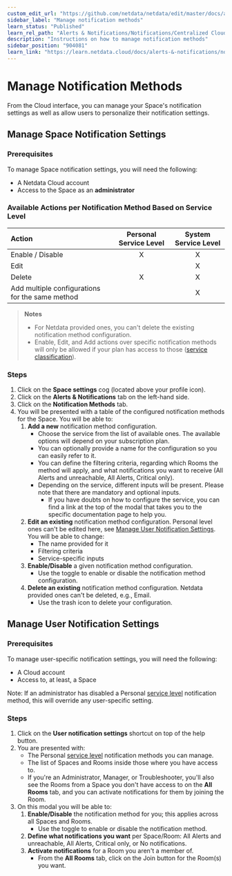 ```yaml
---
custom_edit_url: "https://github.com/netdata/netdata/edit/master/docs/alerts-and-notifications/notifications/centralized-cloud-notifications/manage-notification-methods.md"
sidebar_label: "Manage notification methods"
learn_status: "Published"
learn_rel_path: "Alerts & Notifications/Notifications/Centralized Cloud Notifications"
description: "Instructions on how to manage notification methods"
sidebar_position: "904081"
learn_link: "https://learn.netdata.cloud/docs/alerts-&-notifications/notifications/centralized-cloud-notifications/manage-notification-methods"
---
```


# Manage Notification Methods

From the Cloud interface, you can manage your Space's notification settings as well as allow users to personalize their notification settings.

## Manage Space Notification Settings

### Prerequisites

To manage Space notification settings, you will need the following:

- A Netdata Cloud account
- Access to the Space as an **administrator**

### Available Actions per Notification Method Based on Service Level

| **Action**                                      | **Personal Service Level** | **System Service Level** |
|:------------------------------------------------|:--------------------------:|:------------------------:|
| Enable / Disable                                |             X              |            X             |
| Edit                                            |                            |            X             |
| Delete                                          |             X              |            X             |
| Add multiple configurations for the same method |                            |            X             |

> **Notes**
>
> - For Netdata provided ones, you can't delete the existing notification method configuration.
> - Enable, Edit, and Add actions over specific notification methods will only be allowed if your plan has access to those ([service classification](/docs/alerts-&-notifications/notifications/centralized-cloud-notifications/centralized-cloud-notifications-reference#service-classification)).

### Steps

1. Click on the **Space settings** cog (located above your profile icon).
2. Click on the **Alerts & Notifications** tab on the left-hand side.
3. Click on the **Notification Methods** tab.
4. You will be presented with a table of the configured notification methods for the Space. You will be able to:
   1. **Add a new** notification method configuration.
      - Choose the service from the list of available ones. The available options will depend on your subscription plan.
      - You can optionally provide a name for the configuration so you can easily refer to it.
      - You can define the filtering criteria, regarding which Rooms the method will apply, and what notifications you want to receive (All Alerts and unreachable, All Alerts, Critical only).
      - Depending on the service, different inputs will be present. Please note that there are mandatory and optional inputs.
         - If you have doubts on how to configure the service, you can find a link at the top of the modal that takes you to the specific documentation page to help you.
   2. **Edit an existing** notification method configuration. Personal level ones can't be edited here, see [Manage User Notification Settings](#manage-user-notification-settings). You will be able to change:
      - The name provided for it
      - Filtering criteria
      - Service-specific inputs
   3. **Enable/Disable** a given notification method configuration.
      - Use the toggle to enable or disable the notification method configuration.
   4. **Delete an existing** notification method configuration. Netdata provided ones can't be deleted, e.g., Email.
      - Use the trash icon to delete your configuration.

## Manage User Notification Settings

### Prerequisites

To manage user-specific notification settings, you will need the following:

- A Cloud account
- Access to, at least, a Space

Note: If an administrator has disabled a Personal [service level](/docs/alerts-&-notifications/notifications/centralized-cloud-notifications/centralized-cloud-notifications-reference#service-level) notification method, this will override any user-specific setting.

### Steps

1. Click on the **User notification settings** shortcut on top of the help button.
2. You are presented with:
   - The Personal [service level](/docs/alerts-&-notifications/notifications/centralized-cloud-notifications/centralized-cloud-notifications-reference#service-level) notification methods you can manage.
   - The list of Spaces and Rooms inside those where you have access to.
   - If you're an Administrator, Manager, or Troubleshooter, you'll also see the Rooms from a Space you don't have access to on the **All Rooms** tab, and you can activate notifications for them by joining the Room.
3. On this modal you will be able to:
   1. **Enable/Disable** the notification method for you; this applies across all Spaces and Rooms.
      - Use the toggle to enable or disable the notification method.
   2. **Define what notifications you want** per Space/Room: All Alerts and unreachable, All Alerts, Critical only, or No notifications.
   3. **Activate notifications** for a Room you aren't a member of.
      - From the **All Rooms** tab, click on the Join button for the Room(s) you want.
